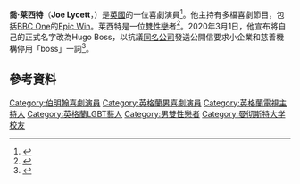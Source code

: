 {{Infobox comedian
| image       = File:LycettPascoeGreen290518-11 (42449359001) (cropped).jpg
| image_size   =200
| caption      = 
| name          = Joe Lycett
| birth_name    = Joe Harry Lycett
| birth_date    = {{Birth date and age|1988|7|5|df=yes}}
| birth_place   = [[英格蘭|英格蘭]][[伯明罕|伯明罕]][[Hall_Green|Hall Green]]
| nationality   = 英國
| medium        = 獨角喜劇，電視
| genre         = 
| subject       =
| active        = 2009–現在
| alma_mater  = [[曼徹斯特大學|曼徹斯特大學]]
| website       = http://www.joelycett.com/
}}
'''喬·莱西特'''（'''Joe Lycett'''，{{bd|1988年|7月5日}}）是[[英國|英國]]的一位喜劇演員<ref>{{cite web|title=Instagram Post by close friend and fellow comedian, Aisling Bea|url=https://instagram.com/p/4xSyFyv1-d/|access-date=2016-05-07|archive-date=2016-04-19|archive-url=https://web.archive.org/web/20160419074449/https://www.instagram.com/p/4xSyFyv1-d/}}</ref>。他主持有多檔喜劇節目，包括[[BBC_One|BBC One]]的[[Epic_Win|Epic Win]]。莱西特是一位[[雙性戀|雙性戀]]者<ref>{{cite web|title=TV comic Joe Lycett on his epic win and sexuality|url=http://www.sundaymercury.net/news/midlands-news/2011/08/14/tv-comic-joe-lycett-on-his-epic-win-and-sexuality-66331-29230273/}}</ref>。2020年3月1日，他宣布將自己的正式名字改為Hugo Boss，以抗議[[Hugo_Boss|同名公司]]發送公開信要求小企業和慈善機構停用「boss」一詞<ref name="HugoBBC">{{Cite web|url=https://www.bbc.co.uk/news/entertainment-arts-51703859|title=Joe Lycett: Comedian changes his name to Hugo Boss|publisher=BBC|date=2 March 2020|accessdate=2 March 2020|archive-date=2022-02-20|archive-url=https://web.archive.org/web/20220220125854/https://www.bbc.co.uk/news/entertainment-arts-51703859}}</ref>。

==參考資料==
{{reflist}}

{{DEFAULTSORT:Lycett, Joe}}
[[Category:伯明翰喜劇演員|Category:伯明翰喜劇演員]]
[[Category:英格蘭男喜劇演員|Category:英格蘭男喜劇演員]]
[[Category:英格蘭電視主持人|Category:英格蘭電視主持人]]
[[Category:英格蘭LGBT藝人|Category:英格蘭LGBT藝人]]
[[Category:男雙性戀者|Category:男雙性戀者]]
[[Category:曼彻斯特大学校友|Category:曼彻斯特大学校友]]